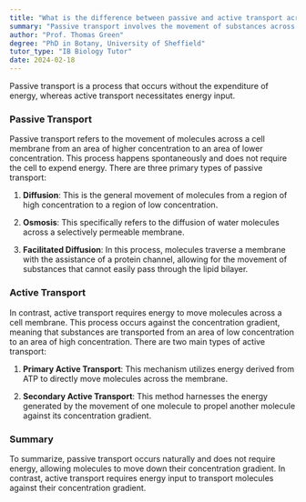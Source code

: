 ```yaml
---
title: "What is the difference between passive and active transport across cell membranes?"
summary: "Passive transport involves the movement of substances across a membrane without energy, whereas active transport necessitates energy to move substances against their concentration gradient."
author: "Prof. Thomas Green"
degree: "PhD in Botany, University of Sheffield"
tutor_type: "IB Biology Tutor"
date: 2024-02-18
---
```


Passive transport is a process that occurs without the expenditure of energy, whereas active transport necessitates energy input.

### Passive Transport

Passive transport refers to the movement of molecules across a cell membrane from an area of higher concentration to an area of lower concentration. This process happens spontaneously and does not require the cell to expend energy. There are three primary types of passive transport:

1. **Diffusion**: This is the general movement of molecules from a region of high concentration to a region of low concentration.
   
2. **Osmosis**: This specifically refers to the diffusion of water molecules across a selectively permeable membrane.
   
3. **Facilitated Diffusion**: In this process, molecules traverse a membrane with the assistance of a protein channel, allowing for the movement of substances that cannot easily pass through the lipid bilayer.

### Active Transport

In contrast, active transport requires energy to move molecules across a cell membrane. This process occurs against the concentration gradient, meaning that substances are transported from an area of low concentration to an area of high concentration. There are two main types of active transport:

1. **Primary Active Transport**: This mechanism utilizes energy derived from ATP to directly move molecules across the membrane.
   
2. **Secondary Active Transport**: This method harnesses the energy generated by the movement of one molecule to propel another molecule against its concentration gradient.

### Summary

To summarize, passive transport occurs naturally and does not require energy, allowing molecules to move down their concentration gradient. In contrast, active transport requires energy input to transport molecules against their concentration gradient.
    